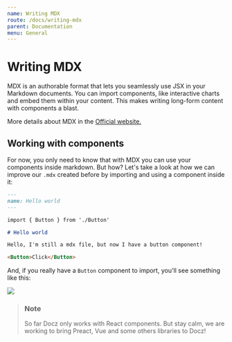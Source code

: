 ```yaml
---
name: Writing MDX
route: /docs/writing-mdx
parent: Documentation
menu: General
---
```


# Writing MDX

MDX is an authorable format that lets you seamlessly use JSX in your Markdown documents. You can import components, like interactive charts
and embed them within your content. This makes writing long-form content with components a blast.

More details about MDX in the [Official website.](https://mdxjs.com/)

## Working with components

For now, you only need to know that with MDX you can use your components inside markdown.
But how? Let's take a look at how we can improve our `.mdx` created before by importing and using a component inside it:

```markdown
---
name: Hello world
---

import { Button } from './Button'

# Hello world

Hello, I'm still a mdx file, but now I have a button component!

<Button>Click</Button>
```

And, if you really have a `Button` component to import, you'll see something like this:

![](https://cdn-std.dprcdn.net/files/acc_649651/Fgbg4F)

> ### Note
>
> So far Docz only works with React components. But stay calm, we are working to bring Preact, Vue and some others libraries to Docz!
